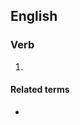 {{also|caramélisé|caramélise}}
==English==

===Verb===
{{en-verb|caramelis}}

# {{alternative spelling of|caramelize|lang=en}}

====Related terms====
* {{l|en|caramelisation}}